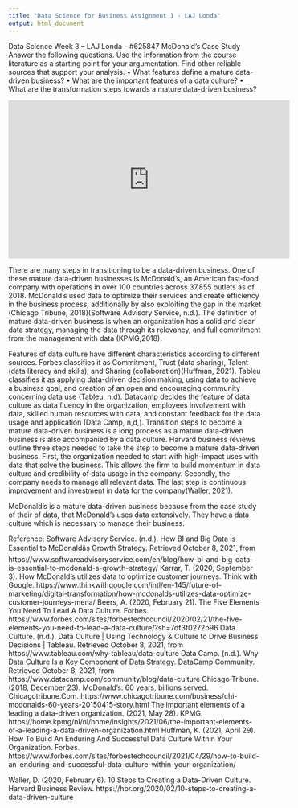 ```yaml
---
title: "Data Science for Business Assignment 1 - LAJ Londa"
output: html_document
---   
```



Data Science Week 3 – LAJ Londa - #625847
McDonald’s Case Study
Answer the following questions. Use the information from the course literature as a starting point for your argumentation. Find other reliable sources that support your analysis.
•	What features define a mature data-driven business?
•	What are the important features of a data culture?
•	What are the transformation steps towards a mature data-driven business?

<iframe width="560" height="315" src="https://www.youtube.com/embed/G8Bh0sOBLrw" title="YouTube video player" frameborder="0" allow="accelerometer; autoplay; clipboard-write; encrypted-media; gyroscope; picture-in-picture" allowfullscreen></iframe>


There are many steps in transitioning to be a data-driven business. One of these mature data-driven businesses is McDonald’s, an American fast-food company with operations in over 100 countries across 37,855 outlets as of 2018. McDonald’s used data to optimize their services and create efficiency in the business process, additionally by also exploiting the gap in the market (Chicago Tribune, 2018)(Software Advisory Service, n.d.). 
The definition of mature data-driven business is when an organization has a solid and clear data strategy, managing the data through its relevancy, and full commitment from the management with data (KPMG,2018).

Features of data culture have different characteristics according to different sources. Forbes classifies it as Commitment, Trust (data sharing), Talent (data literacy and skills), and Sharing (collaboration)(Huffman, 2021). Tableu classifies it as applying data-driven decision making, using data to achieve a business goal, and creation of an open and encouraging community concerning data use (Tableu, n.d). Datacamp decides the feature of data culture as data fluency in the organization, employees involvement with data, skilled human resources with data, and constant feedback for the data usage and application (Data Camp, n,d,). 
Transition steps to become a mature data-driven business is a long process as a mature data-driven business is also accompanied by a data culture. Harvard business reviews outline three steps needed to take the step to become a mature data-driven business. First, the organization needed to start with high-impact uses with data that solve the business. This allows the firm to build momentum in data culture and credibility of data usage in the company. Secondly, the company needs to manage all relevant data. The last step is continuous improvement and investment in data for the company(Waller, 2021).

McDonald’s is a mature data-driven business because from the case study of their of data, that McDonald’s uses data extensively. They have a data culture which is necessary to manage their business.














Reference:
Software Advisory Service. (n.d.). How BI and Big Data is Essential to McDonaldâs Growth Strategy. Retrieved October 8, 2021, from https://www.softwareadvisoryservice.com/en/blog/how-bi-and-big-data-is-essential-to-mcdonald-s-growth-strategy/
Karrar, T. (2020, September 3). How McDonald's utilizes data to optimize customer journeys. Think with Google. https://www.thinkwithgoogle.com/intl/en-145/future-of-marketing/digital-transformation/how-mcdonalds-utilizes-data-optimize-customer-journeys-mena/
Beers, A. (2020, February 21). The Five Elements You Need To Lead A Data Culture. Forbes. https://www.forbes.com/sites/forbestechcouncil/2020/02/21/the-five-elements-you-need-to-lead-a-data-culture/?sh=7df3f0272b96
Data Culture. (n.d.). Data Culture | Using Technology & Culture to Drive Business Decisions | Tableau. Retrieved October 8, 2021, from https://www.tableau.com/why-tableau/data-culture
Data Camp. (n.d.). Why Data Culture Is a Key Component of Data Strategy. DataCamp Community. Retrieved October 8, 2021, from https://www.datacamp.com/community/blog/data-culture
Chicago Tribune. (2018, December 23). McDonald's: 60 years, billions served. Chicagotribune.Com. https://www.chicagotribune.com/business/chi-mcdonalds-60-years-20150415-story.html
The important elements of a leading a data-driven organization. (2021, May 28). KPMG. https://home.kpmg/nl/nl/home/insights/2021/06/the-important-elements-of-a-leading-a-data-driven-organization.html
Huffman, K. (2021, April 29). How To Build An Enduring And Successful Data Culture Within Your Organization. Forbes. https://www.forbes.com/sites/forbestechcouncil/2021/04/29/how-to-build-an-enduring-and-successful-data-culture-within-your-organization/

Waller, D. (2020, February 6). 10 Steps to Creating a Data-Driven Culture. Harvard Business Review. https://hbr.org/2020/02/10-steps-to-creating-a-data-driven-culture






